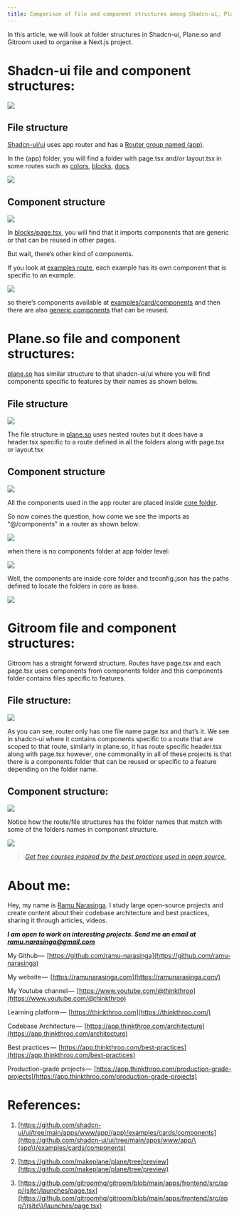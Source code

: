 ```yaml
---
title: Comparison of file and component structures among Shadcn-ui, Plane.so and Gitroom.
---
```


In this article, we will look at folder structures in Shadcn-ui, Plane.so and Gitroom used to organise a Next.js project.

# **Shadcn-ui file and component structures:**

![](https://miro.medium.com/v2/resize:fit:875/1*pCqjxDyfuMNk-GmBPj-t4g.png)

## **File structure**

[Shadcn-ui/ui](https://github.com/shadcn-ui/ui/blob/main/apps/www/app/\(app\)/examples/dashboard/page.tsx) uses app router and has a [Router group named (app)](https://github.com/shadcn-ui/ui/tree/main/apps/www/app/\(app\)).

In the (app) folder, you will find a folder with page.tsx and/or layout.tsx in some routes such as [colors](https://github.com/shadcn-ui/ui/tree/main/apps/www/app/\(app\)/colors), [blocks](https://github.com/shadcn-ui/ui/tree/main/apps/www/app/\(app\)/blocks), [docs](https://github.com/shadcn-ui/ui/tree/main/apps/www/app/\(app\)/docs).

![](https://miro.medium.com/v2/resize:fit:770/1*cK-HH4G8egQoW9YljjvC8w.png)

## **Component structure**

![](https://miro.medium.com/v2/resize:fit:875/1*_Qy97sLxno32IYajJEOFog.png)

In [blocks/page.tsx](https://github.com/shadcn-ui/ui/blob/main/apps/www/app/\(app\)/blocks/page.tsx), you will find that it imports components that are generic or that can be reused in other pages.

But wait, there’s other kind of components.

If you look at [examples route](https://github.com/shadcn-ui/ui/tree/main/apps/www/app/\(app\)/examples), each example has its own component that is specific to an example.

![](https://miro.medium.com/v2/resize:fit:873/1*uxEJQYKxq_75VeduDBsacw.png)

so there’s components available at [examples/card/components](https://github.com/shadcn-ui/ui/tree/main/apps/www/app/\(app\)/examples/cards/components) and then there are also [generic components](https://github.com/shadcn-ui/ui/tree/main/apps/www/components) that can be reused.

# **Plane.so file and component structures:**

[plane.so](https://github.com/makeplane/plane/tree/preview) has similar structure to that shadcn-ui/ui where you will find components specific to features by their names as shown below.

## **File structure**

![](https://miro.medium.com/v2/resize:fit:875/1*PJCDz83kmZevh91TErHNAw.png)

The file structure in [plane.so](https://plane.so/) uses nested routes but it does have a header.tsx specific to a route defined in all the folders along with page.tsx or layout.tsx

## **Component structure**

![](https://miro.medium.com/v2/resize:fit:875/1*T_TgRfFwPFkbXYC5Wbw8Kw.png)

All the components used in the app router are placed inside [core folder](https://github.com/makeplane/plane/tree/preview/web/core).

So now comes the question, how come we see the imports as “@/components” in a router as shown below:

![](https://miro.medium.com/v2/resize:fit:875/1*SEr4u4d9ckp2s7TuEJ9t7A.png)

when there is no components folder at app folder level:

![](https://miro.medium.com/v2/resize:fit:853/1*DbYeDx_b3hK6eyDYg7tSCg.png)

Well, the components are inside core folder and tsconfig.json has the paths defined to locate the folders in core as base.

![](https://miro.medium.com/v2/resize:fit:875/1*WtGvBiOrJOqvRg7igslhFg.png)

# **Gitroom file and component structures:**

Gitroom has a straight forward structure. Routes have page.tsx and each page.tsx uses components from components folder and this components folder contains files specific to features.

## **File structure:**

![](https://miro.medium.com/v2/resize:fit:875/1*lOM1G3JZiWbRDfsCYc0gbQ.png)

As you can see, router only has one file name page.tsx and that’s it. We see in shadcn-ui where it contains components specific to a route that are scoped to that route, similarly in plane.so, it has route specific header.tsx along with page.tsx however, one commonality in all of these projects is that there is a components folder that can be reused or specific to a feature depending on the folder name.

## **Component structure:**

![](https://miro.medium.com/v2/resize:fit:875/1*EtGQ4CdVtOy25qsu5zluiw.png)

Notice how the route/file structures has the folder names that match with some of the folders names in component structure.

![](https://miro.medium.com/v2/resize:fit:875/1*47EKz3q3aUidRrzxVGAjLg.png)

> [*Get free courses inspired by the best practices used in open source.*](https://app.thinkthroo.com/best-practices)

# About me:

Hey, my name is [Ramu Narasinga](https://ramunarasinga.com). I study large open-source projects and create content about their codebase architecture and best practices, sharing it through articles, videos.

***I am open to work on interesting projects. Send me an email at ramu.narasinga@gmail.com***

My Github —  [https://github.com/ramu-narasinga](https://github.com/ramu-narasinga)

My website —  [https://ramunarasinga.com](https://ramunarasinga.com/)

My Youtube channel —  [https://www.youtube.com/@thinkthroo](https://www.youtube.com/@thinkthroo)

Learning platform —  [https://thinkthroo.com](https://thinkthroo.com/)

Codebase Architecture —  [https://app.thinkthroo.com/architecture](https://app.thinkthroo.com/architecture)

Best practices —  [https://app.thinkthroo.com/best-practices](https://app.thinkthroo.com/best-practices)

Production-grade projects —  [https://app.thinkthroo.com/production-grade-projects](https://app.thinkthroo.com/production-grade-projects)

# **References:**

1. [https://github.com/shadcn-ui/ui/tree/main/apps/www/app/(app)/examples/cards/components](https://github.com/shadcn-ui/ui/tree/main/apps/www/app/\(app\)/examples/cards/components)
    
2. [https://github.com/makeplane/plane/tree/preview](https://github.com/makeplane/plane/tree/preview)
    
3. [https://github.com/gitroomhq/gitroom/blob/main/apps/frontend/src/app/(site)/launches/page.tsx](https://github.com/gitroomhq/gitroom/blob/main/apps/frontend/src/app/\(site\)/launches/page.tsx)